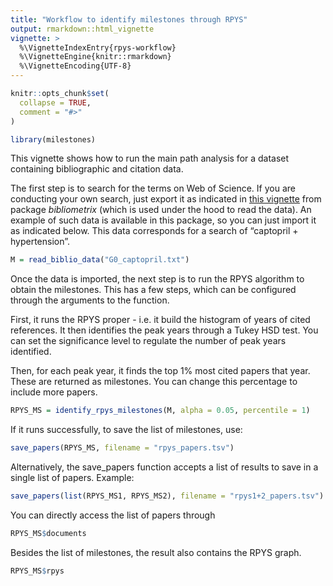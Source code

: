 ```yaml
---
title: "Workflow to identify milestones through RPYS"
output: rmarkdown::html_vignette
vignette: >
  %\VignetteIndexEntry{rpys-workflow}
  %\VignetteEngine{knitr::rmarkdown}
  %\VignetteEncoding{UTF-8}
---
```


```r
knitr::opts_chunk$set(
  collapse = TRUE,
  comment = "#>"
)
```

```r
library(milestones)
```

This vignette shows how to run the main path analysis for a dataset containing bibliographic and citation data.

The first step is to search for the terms on Web of Science. If you are conducting your own search, just export it as indicated in [this vignette](!...) from package *bibliometrix* (which is used under the hood to read the data). An example of such data is available in this package, so you can just import it as indicated below. This data corresponds for a search of "captopril + hypertension".

```r
M = read_biblio_data("G0_captopril.txt")
```

Once the data is imported, the next step is to run the RPYS algorithm to obtain the milestones. This has a few steps, which can be configured through the arguments to the function.

First, it runs the RPYS proper - i.e. it build the histogram of years of cited references. It then identifies the peak years through a Tukey HSD test. You can set the significance level to regulate the number of peak years identified.

Then, for each peak year, it finds the top 1% most cited papers that year. These are returned as milestones. You can change this percentage to include more papers.

```r
RPYS_MS = identify_rpys_milestones(M, alpha = 0.05, percentile = 1)
```

If it runs successfully, to save the list of milestones, use:

```r
save_papers(RPYS_MS, filename = "rpys_papers.tsv")
```

Alternatively, the save_papers function accepts a list of results to save in a single list of papers. Example:

```r
save_papers(list(RPYS_MS1, RPYS_MS2), filename = "rpys1+2_papers.tsv")
```

You can directly access the list of papers through

```r
RPYS_MS$documents
```

Besides the list of milestones, the result also contains the RPYS graph.
```r
RPYS_MS$rpys
```
